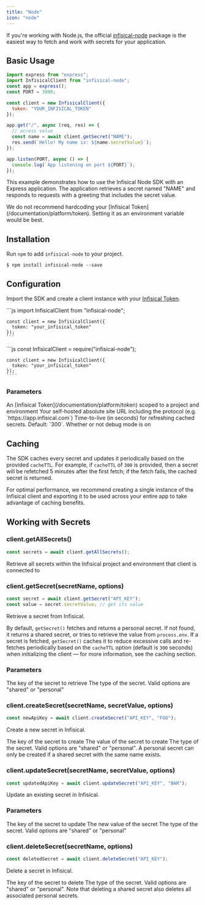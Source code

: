 ---
title: "Node"
icon: "node"
---

If you're working with Node.js, the official [infisical-node](https://github.com/Infisical/infisical-node) package is the easiest way to fetch and work with secrets for your application.

## Basic Usage

```js
import express from "express";
import InfisicalClient from "infisical-node";
const app = express();
const PORT = 3000;

const client = new InfisicalClient({
  token: "YOUR_INFISICAL_TOKEN"
});

app.get("/", async (req, res) => {
  // access value
  const name = await client.getSecret("NAME");
  res.send(`Hello! My name is: ${name.secretValue}`);
});

app.listen(PORT, async () => {
  console.log(`App listening on port ${PORT}`);
});
```

This example demonstrates how to use the Infisical Node SDK with an Express application. The application retrieves a secret named "NAME" and responds to requests with a greeting that includes the secret value.

<Warning>
  We do not recommend hardcoding your [Infisical
  Token](/documentation/platform/token). Setting it as an environment
  variable would be best.
</Warning>

## Installation

Run `npm` to add `infisical-node` to your project.

```console
$ npm install infisical-node --save
```

## Configuration

Import the SDK and create a client instance with your [Infisical Token](/documentation/platform/token).

<Tabs>
  <Tab title="ES6">
    ```js
    import InfisicalClient from "infisical-node";
    
    const client = new InfisicalClient({
      token: "your_infisical_token"
    });
    ```

  </Tab>
  <Tab title="ES5">
    ```js
    const InfisicalClient = require("infisical-node");
    
    const client = new InfisicalClient({
      token: "your_infisical_token"
    });
    ````
  </Tab>

</Tabs>

### Parameters

<ParamField query="options" type="object">
  <Expandable title="properties">
    <ParamField query="token" type="string" optional>
      An [Infisical Token](/documentation/platform/token) scoped to a project
      and environment
    </ParamField>
    <ParamField
      query="siteURL"
      type="string"
      default="https://app.infisical.com"
      optional
    >
      Your self-hosted absolute site URL including the protocol (e.g.
      `https://app.infisical.com`)
    </ParamField>
    <ParamField query="cacheTTL" type="number" default="300" optional>
      Time-to-live (in seconds) for refreshing cached secrets. Default: `300`.
    </ParamField>
    <ParamField query="debug" type="boolean" default="false" optional>
      Whether or not debug mode is on
    </ParamField>
  </Expandable>
</ParamField>

## Caching

The SDK caches every secret and updates it periodically based on the provided `cacheTTL`. For example, if `cacheTTL` of `300` is provided, then a secret will be refetched 5 minutes after the first fetch; if the fetch fails, the cached secret is returned.

<Tip>
  For optimal performance, we recommend creating a single instance of the Infisical client and exporting it to be used across your entire app to take advantage of caching benefits.
</Tip>

## Working with Secrets

### client.getAllSecrets()

```js
const secrets = await client.getAllSecrets();
```

Retrieve all secrets within the Infisical project and environment that client is connected to

### client.getSecret(secretName, options)

```js
const secret = await client.getSecret("API_KEY");
const value = secret.secretValue; // get its value
```

Retrieve a secret from Infisical.

By default, `getSecret()` fetches and returns a personal secret. If not found, it returns a shared secret, or tries to retrieve the value from `process.env`. If a secret is fetched, `getSecret()` caches it to reduce excessive calls and re-fetches periodically based on the `cacheTTL` option (default is `300` seconds) when initializing the client — for more information, see the caching section.

### Parameters

<ParamField query="secretName" type="string" required>
  The key of the secret to retrieve
</ParamField>
<ParamField query="options" type="object" optional>
  <Expandable title="properties">
    <ParamField query="type" type="string" default="personal" optional>
      The type of the secret. Valid options are "shared" or "personal"
    </ParamField>
  </Expandable>
</ParamField>

### client.createSecret(secretName, secretValue, options)

```js
const newApiKey = await client.createSecret("API_KEY", "FOO");
```

Create a new secret in Infisical.

<ParamField query="secretName" type="string" required>
  The key of the secret to create
</ParamField>
<ParamField query="secretName" type="string" required>
  The value of the secret to create
</ParamField>
<ParamField query="options" type="object" default="object" optional>
  <Expandable title="properties">
    <ParamField query="type" type="string" default="shared" optional>
      The type of the secret. Valid options are "shared" or "personal". A personal secret can only be created if a shared secret with the same name exists.
    </ParamField>
  </Expandable>
</ParamField>

### client.updateSecret(secretName, secretValue, options)

```js
const updatedApiKey = await client.updateSecret("API_KEY", "BAR");
```

Update an existing secret in Infisical.

### Parameters

<ParamField query="secretName" type="string" required>
  The key of the secret to update
</ParamField>
<ParamField query="secretName" type="string" required>
  The new value of the secret
</ParamField>
<ParamField query="options" type="object" default="object" optional>
  <Expandable title="properties">
    <ParamField query="type" type="string" default="shared" optional>
      The type of the secret. Valid options are "shared" or "personal"
    </ParamField>
  </Expandable>
</ParamField>

### client.deleteSecret(secretName, options)

```js
const deletedSecret = await client.deleteSecret("API_KEY");
```

Delete a secret in Infisical.

<ParamField query="secretName" type="string" required>
  The key of the secret to delete
</ParamField>
<ParamField query="options" type="object" default="object" optional>
  <Expandable title="properties">
    <ParamField query="type" type="string" default="shared" optional>
      The type of the secret. Valid options are "shared" or "personal". Note that deleting a shared secret also deletes all associated personal secrets.
    </ParamField>
  </Expandable>
</ParamField>



